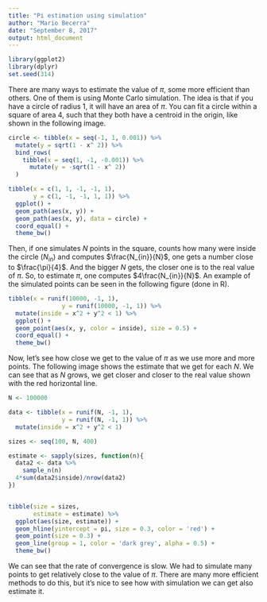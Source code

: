```yaml
---
title: "Pi estimation using simulation"
author: "Mario Becerra"
date: "September 8, 2017"
output: html_document
---
```


```r
library(ggplot2)
library(dplyr)
set.seed(314)
```

There are many ways to estimate the value of $\pi$, some more efficient than others. One of them is using Monte Carlo simulation. The idea is that if you have a circle of radius 1, it will have an area of $\pi$. You can fit a circle within a square of area 4, such that they both have a centroid in the origin, like shown in the following image.

```r
circle <- tibble(x = seq(-1, 1, 0.001)) %>% 
  mutate(y = sqrt(1 - x^ 2)) %>% 
  bind_rows(
    tibble(x = seq(1, -1, -0.001)) %>% 
      mutate(y = -sqrt(1 - x^ 2)) 
  )

tibble(x = c(1, 1, -1, -1, 1),
       y = c(1, -1, -1, 1, 1)) %>% 
  ggplot() +
  geom_path(aes(x, y)) +
  geom_path(aes(x, y), data = circle) +
  coord_equal() +
  theme_bw()
```

Then, if one simulates $N$ points in the square, counts how many were inside the circle ($N_{in}$) and computes $\frac{N_{in}}{N}$, one gets a number close to $\frac{\pi}{4}$. And the bigger $N$ gets, the closer one is to the real value of $\pi$. So, to estimate $\pi$, one computes $4\frac{N_{in}}{N}$. An example of the simulated points can be seen in the following figure (done in R).

```r
tibble(x = runif(10000, -1, 1),
               y = runif(10000, -1, 1)) %>% 
  mutate(inside = x^2 + y^2 < 1) %>% 
  ggplot() +
  geom_point(aes(x, y, color = inside), size = 0.5) +
  coord_equal() +
  theme_bw()
```

Now, let's see how close we get to the value of $\pi$ as we use more and more points. The following image shows the estimate that we get for each $N$. We can see that as $N$ grows, we get closer and closer to the real value shown with the red horizontal line.

```r

N <- 100000

data <- tibble(x = runif(N, -1, 1),
               y = runif(N, -1, 1)) %>% 
  mutate(inside = x^2 + y^2 < 1)

sizes <- seq(100, N, 400)

estimate <- sapply(sizes, function(n){
  data2 <- data %>% 
    sample_n(n) 
  4*sum(data2$inside)/nrow(data2)
})


tibble(size = sizes,
       estimate = estimate) %>% 
  ggplot(aes(size, estimate)) +
  geom_hline(yintercept = pi, size = 0.3, color = 'red') +
  geom_point(size = 0.3) +
  geom_line(group = 1, color = 'dark grey', alpha = 0.5) +
  theme_bw()

```

We can see that the rate of convergence is slow. We had to simulate many points to get relatively close to the value of $\pi$. There are many more efficient methods to do this, but it's nice to see how with simulation we can get also estimate it.
